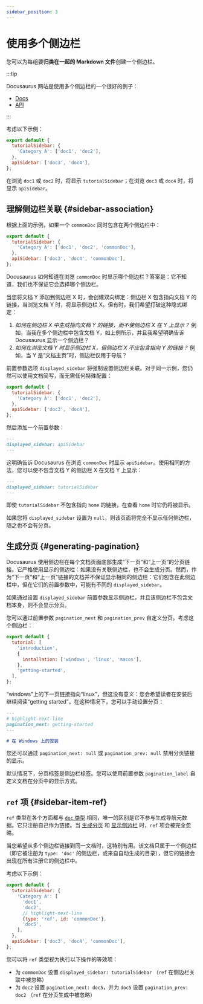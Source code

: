 ```yaml
---
sidebar_position: 3
---
```


# 使用多个侧边栏

您可以为每组要**归类在一起的 Markdown 文件**创建一个侧边栏。

:::tip

Docusaurus 网站是使用多个侧边栏的一个很好的例子：

- [Docs](../../../introduction.mdx)
- [API](../../../cli.mdx)

:::

考虑以下示例：

```js title="sidebars.js"
export default {
  tutorialSidebar: {
    'Category A': ['doc1', 'doc2'],
  },
  apiSidebar: ['doc3', 'doc4'],
};
```

在浏览 `doc1` 或 `doc2` 时，将显示 `tutorialSidebar`；在浏览 `doc3` 或 `doc4` 时，将显示 `apiSidebar`。

## 理解侧边栏关联 {#sidebar-association}

根据上面的示例，如果一个 `commonDoc` 同时包含在两个侧边栏中：

```js title="sidebars.js"
export default {
  tutorialSidebar: {
    'Category A': ['doc1', 'doc2', 'commonDoc'],
  },
  apiSidebar: ['doc3', 'doc4', 'commonDoc'],
};
```

Docusaurus 如何知道在浏览 `commonDoc` 时显示哪个侧边栏？答案是：它不知道，我们也不保证它会选择哪个侧边栏。

当您将文档 Y 添加到侧边栏 X 时，会创建双向绑定：侧边栏 X 包含指向文档 Y 的链接，当浏览文档 Y 时，将显示侧边栏 X。但有时，我们希望打破这种隐式绑定：

1. _如何在侧边栏 X 中生成指向文档 Y 的链接，而不使侧边栏 X 在 Y 上显示？_ 例如，当我在多个侧边栏中包含文档 Y，如上例所示，并且我希望明确告诉 Docusaurus 显示一个侧边栏？
2. _如何在浏览文档 Y 时显示侧边栏 X，但侧边栏 X 不应包含指向 Y 的链接？_ 例如，当 Y 是“文档主页”时，侧边栏仅用于导航？

前置参数选项 `displayed_sidebar` 将强制设置侧边栏关联。对于同一示例，您仍然可以使用文档简写，而无需任何特殊配置：

```js title="sidebars.js"
export default {
  tutorialSidebar: {
    'Category A': ['doc1', 'doc2'],
  },
  apiSidebar: ['doc3', 'doc4'],
};
```

然后添加一个前置参数：

```md title="commonDoc.md"
---
displayed_sidebar: apiSidebar
---
```

这明确告诉 Docusaurus 在浏览 `commonDoc` 时显示 `apiSidebar`。使用相同的方法，您可以使不包含文档 Y 的侧边栏 X 在文档 Y 上显示：

```md title="home.md"
---
displayed_sidebar: tutorialSidebar
---
```

即使 `tutorialSidebar` 不包含指向 `home` 的链接，在查看 `home` 时它仍将被显示。

如果您将 `displayed_sidebar` 设置为 `null`，则该页面将完全不显示任何侧边栏，随之也不会有分页。

## 生成分页 {#generating-pagination}

Docusaurus 使用侧边栏在每个文档页面底部生成“下一页”和“上一页”的分页链接。它严格使用显示的侧边栏：如果没有关联侧边栏，也不会生成分页。然而，作为“下一页”和“上一页”链接的文档并不保证显示相同的侧边栏：它们包含在此侧边栏中，但在它们的前置参数中，可能有不同的 `displayed_sidebar`。

如果通过设置 `displayed_sidebar` 前置参数显示侧边栏，并且该侧边栏不包含文档本身，则不会显示分页。

您可以通过前置参数 `pagination_next` 和 `pagination_prev` 自定义分页。考虑这个侧边栏：

```js title="sidebars.js"
export default {
  tutorial: [
    'introduction',
    {
      installation: ['windows', 'linux', 'macos'],
    },
    'getting-started',
  ],
};
```

“windows”上的下一页链接指向“linux”，但这没有意义：您会希望读者在安装后继续阅读“getting started”。在这种情况下，您可以手动设置分页：

```md title="windows.md"
---
# highlight-next-line
pagination_next: getting-started
---

# 在 Windows 上的安装
```

您还可以通过 `pagination_next: null` 或 `pagination_prev: null` 禁用分页链接的显示。

默认情况下，分页标签是侧边栏标签。您可以使用前置参数 `pagination_label` 自定义文档在分页中的显示方式。

## `ref` 项 {#sidebar-item-ref}

`ref` 类型在各个方面都与 [`doc` 类型](./items.mdx#sidebar-item-doc) 相同，唯一的区别是它不参与生成导航元数据。它只注册自己作为链接。当 [生成分页](#generating-pagination) 和 [显示侧边栏](#sidebar-association) 时，`ref` 项会被完全忽略。

当您希望从多个侧边栏链接到同一文档时，这特别有用。该文档只属于一个侧边栏（即它被注册为 `type: 'doc'` 的侧边栏，或来自自动生成的目录），但它的链接会出现在所有注册它的侧边栏中。

考虑以下示例：

```js title="sidebars.js"
export default {
  tutorialSidebar: {
    'Category A': [
      'doc1',
      'doc2',
      // highlight-next-line
      {type: 'ref', id: 'commonDoc'},
      'doc5',
    ],
  },
  apiSidebar: ['doc3', 'doc4', 'commonDoc'],
};
```

您可以将 `ref` 类型视为执行以下操作的等效项：

- 为 `commonDoc` 设置 `displayed_sidebar: tutorialSidebar` （`ref` 在侧边栏关联中被忽略）
- 为 `doc2` 设置 `pagination_next: doc5`，并为 `doc5` 设置 `pagination_prev: doc2` （`ref` 在分页生成中被忽略）